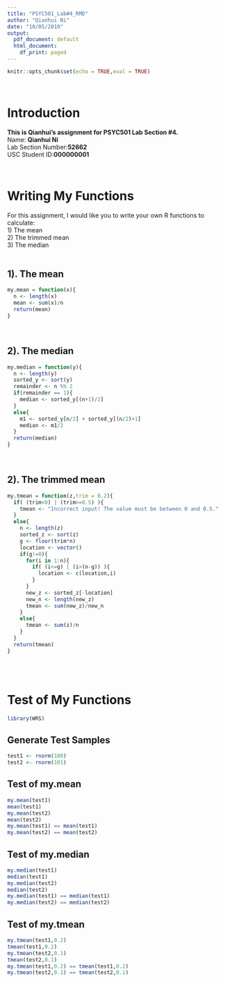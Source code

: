 ```yaml
---
title: "PSYC501_Lab#4_RMD"
author: "Qianhui Ni"
date: "10/05/2019"
output:
  pdf_document: default
  html_document:
    df_print: paged
---
```


```r
knitr::opts_chunk$set(echo = TRUE,eval = TRUE)
```
&nbsp;  

# Introduction

**This is Qianhui's assignment for PSYC501 Lab Section #4.**  
Name: **Qianhui Ni**  
Lab Section Number:**52662**  
USC Student ID:**000000001**  
  
&nbsp;  

# Writing My Functions  
For this assignment, I would like you to write your own R functions to calculate:  
1)	The mean  
2)	The trimmed mean  
3)	The median   
&nbsp;  

## 1). The mean  
```r
my.mean = function(x){
  n <- length(x)
  mean <- sum(x)/n
  return(mean)
}
```
&nbsp;  

## 2). The median    
```r
my.median = function(y){
  n <- length(y)
  sorted_y <- sort(y)
  remainder <- n %% 2
  if(remainder == 1){
    median <- sorted_y[(n+1)/2]
  }
  else{
    m1 <- sorted_y[n/2] + sorted_y[(n/2)+1]
    median <- m1/2
  }
  return(median)
}
```
&nbsp;  

## 2). The trimmed mean    
```r
my.tmean = function(z,trim = 0.2){
  if( (trim<0) | (trim>=0.5) ){
    tmean <- "Incorrect input! The value must be between 0 and 0.5."
  }
  else{
    n <- length(z)
    sorted_z <- sort(z)
    g <- floor(trim*n)
    location <- vector()
    if(g!=0){
      for(i in 1:n){
        if( (i<=g) | (i>(n-g)) ){
          location <- c(location,i)
        }
      }
      new_z <- sorted_z[-location]
      new_n <- length(new_z)
      tmean <- sum(new_z)/new_n
    }
    else{
      tmean <- sum(z)/n
    }
  }
  return(tmean)
}
```
&nbsp;  
&nbsp;  

# Test of  My Functions  
```r
library(WRS)
```
## Generate Test Samples  
```r
test1 <- rnorm(100)
test2 <- rnorm(101)
```
## Test of my.mean  
```r
my.mean(test1)
mean(test1)
my.mean(test2)
mean(test2)
my.mean(test1) == mean(test1)
my.mean(test2) == mean(test2)
```

## Test of my.median  
```r
my.median(test1)
median(test1)
my.median(test2)
median(test2)
my.median(test1) == median(test1)
my.median(test2) == median(test2)
```


## Test of my.tmean 
```r
my.tmean(test1,0.2)
tmean(test1,0.2)
my.tmean(test2,0.1)
tmean(test2,0.1)
my.tmean(test1,0.2) == tmean(test1,0.2)
my.tmean(test2,0.1) == tmean(test2,0.1)
```

&nbsp;  
&nbsp;  